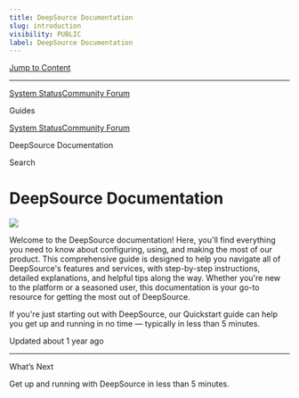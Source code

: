 ```yaml
---
title: DeepSource Documentation
slug: introduction
visibility: PUBLIC
label: DeepSource Documentation
---
```

[Jump to Content](#content)

* * *

[System Status](https://deepsourcestatus.com/)[Community Forum](https://discuss.deepsource.com/)

Guides

[System Status](https://deepsourcestatus.com/)[Community Forum](https://discuss.deepsource.com/)

DeepSource Documentation

Search

DeepSource Documentation
========================

![](https://files.readme.io/82758ce-small-DeepSource_Documentation_Header_Banner_2000x500.png)

Welcome to the DeepSource documentation! Here, you'll find everything you need to know about configuring, using, and making the most of our product. This comprehensive guide is designed to help you navigate all of DeepSource's features and services, with step-by-step instructions, detailed explanations, and helpful tips along the way. Whether you're new to the platform or a seasoned user, this documentation is your go-to resource for getting the most out of DeepSource.

If you're just starting out with DeepSource, our Quickstart guide can help you get up and running in no time — typically in less than 5 minutes.

Updated about 1 year ago

* * *

What’s Next

Get up and running with DeepSource in less than 5 minutes.
